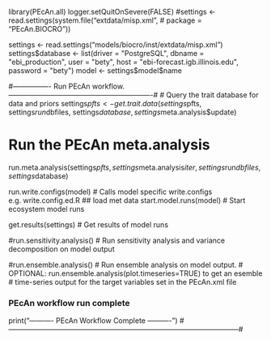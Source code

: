 
library(PEcAn.all)
logger.setQuitOnSevere(FALSE)
#settings <- read.settings(system.file("extdata/misp.xml",
#                                      package = "PEcAn.BIOCRO"))

settings <- read.settings("models/biocro/inst/extdata/misp.xml")
settings$database <- list(driver = "PostgreSQL", dbname = "ebi_production", user = "bety", host = "ebi-forecast.igb.illinois.edu", password = "bety")
model <- settings$model$name

#---------------- Run PEcAn workflow. -------------------------------------------------------------#
# Query the trait database for data and priors
settings$pfts <- get.trait.data(settings$pfts, settings$run$dbfiles, settings$database, settings$meta.analysis$update)

# Run the PEcAn meta.analysis
run.meta.analysis(settings$pfts, settings$meta.analysis$iter, settings$run$dbfiles, settings$database)

run.write.configs(model)        # Calls model specific write.configs e.g. write.config.ed.R
## load met data
start.model.runs(model)         # Start ecosystem model runs

get.results(settings)         # Get results of model runs

#run.sensitivity.analysis()      # Run sensitivity analysis and variance decomposition on model output

#run.ensemble.analysis()		      # Run ensemble analysis on model output. 
                                # OPTIONAL: run.ensemble.analysis(plot.timeseries=TRUE) to get an esemble 
                                # time-series output for the target variables set in the PEcAn.xml file

### PEcAn workflow run complete
print("---------- PEcAn Workflow Complete ----------")
#--------------------------------------------------------------------------------------------------#
